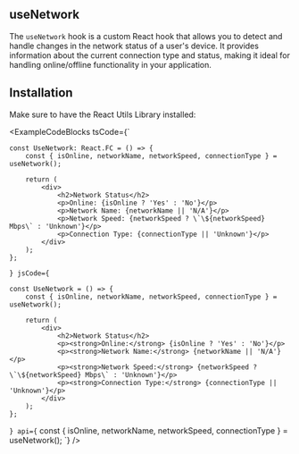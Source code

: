
## useNetwork

The `useNetwork` hook is a custom React hook that allows you to detect and handle changes in the network status of a user's device. It provides information about the current connection type and status, making it ideal for handling online/offline functionality in your application.

## Installation

Make sure to have the React Utils Library installed:

<RSUTabs />

<ExampleCodeBlocks 
  tsCode={`

    const UseNetwork: React.FC = () => {
        const { isOnline, networkName, networkSpeed, connectionType } = useNetwork();

        return (
            <div>
                <h2>Network Status</h2>
                <p>Online: {isOnline ? 'Yes' : 'No'}</p>
                <p>Network Name: {networkName || 'N/A'}</p>
                <p>Network Speed: {networkSpeed ? \`\${networkSpeed} Mbps\` : 'Unknown'}</p>
                <p>Connection Type: {connectionType || 'Unknown'}</p>
            </div>
        );
    };

  `}
  jsCode={`

    const UseNetwork = () => {
        const { isOnline, networkName, networkSpeed, connectionType } = useNetwork();

        return (
            <div>
                <h2>Network Status</h2>
                <p><strong>Online:</strong> {isOnline ? 'Yes' : 'No'}</p>
                <p><strong>Network Name:</strong> {networkName || 'N/A'}</p>
                <p><strong>Network Speed:</strong> {networkSpeed ? \`\${networkSpeed} Mbps\` : 'Unknown'}</p>
                <p><strong>Connection Type:</strong> {connectionType || 'Unknown'}</p>
            </div>
        );
    };

  `}
  api={`
    const { isOnline, networkName, networkSpeed, connectionType } = useNetwork();
  `}
/>
